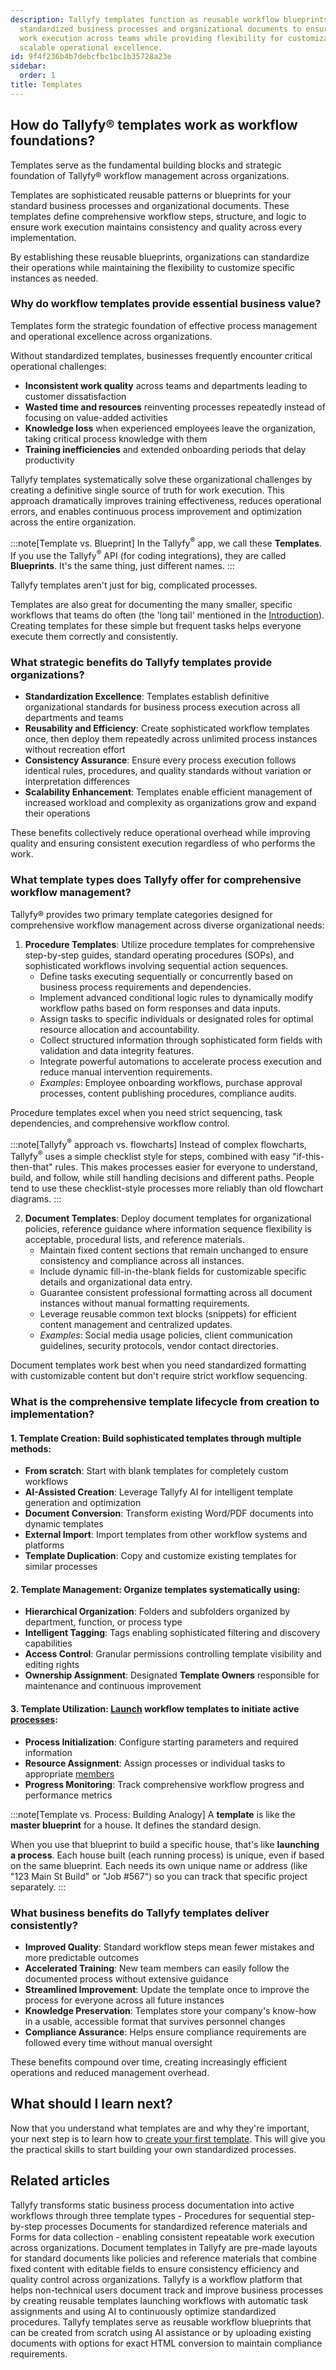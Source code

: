```yaml
---
description: Tallyfy templates function as reusable workflow blueprints that establish
  standardized business processes and organizational documents to ensure consistent
  work execution across teams while providing flexibility for customization and enabling
  scalable operational excellence.
id: 9f4f236b4b7debcfbc1bc1b35728a23e
sidebar:
  order: 1
title: Templates
---
```


## How do Tallyfy® templates work as workflow foundations?

Templates serve as the fundamental building blocks and strategic foundation of Tallyfy® workflow management across organizations.

Templates are sophisticated reusable patterns or blueprints for your standard business processes and organizational documents. These templates define comprehensive workflow steps, structure, and logic to ensure work execution maintains consistency and quality across every implementation.

By establishing these reusable blueprints, organizations can standardize their operations while maintaining the flexibility to customize specific instances as needed.

### Why do workflow templates provide essential business value?

Templates form the strategic foundation of effective process management and operational excellence across organizations.

Without standardized templates, businesses frequently encounter critical operational challenges:
- **Inconsistent work quality** across teams and departments leading to customer dissatisfaction
- **Wasted time and resources** reinventing processes repeatedly instead of focusing on value-added activities
- **Knowledge loss** when experienced employees leave the organization, taking critical process knowledge with them
- **Training inefficiencies** and extended onboarding periods that delay productivity

Tallyfy templates systematically solve these organizational challenges by creating a definitive single source of truth for work execution. This approach dramatically improves training effectiveness, reduces operational errors, and enables continuous process improvement and optimization across the entire organization.

:::note[Template vs. Blueprint]
In the Tallyfy<sup>®</sup> app, we call these **Templates**. If you use the Tallyfy<sup>®</sup> API (for coding integrations), they are called **Blueprints**. It's the same thing, just different names.
:::

Tallyfy templates aren't just for big, complicated processes.

Templates are also great for documenting the many smaller, specific workflows that teams do often (the 'long tail' mentioned in the [Introduction](/products/pro/)). Creating templates for these simple but frequent tasks helps everyone execute them correctly and consistently.

### What strategic benefits do Tallyfy templates provide organizations?

- **Standardization Excellence**: Templates establish definitive organizational standards for business process execution across all departments and teams
- **Reusability and Efficiency**: Create sophisticated workflow templates once, then deploy them repeatedly across unlimited process instances without recreation effort
- **Consistency Assurance**: Ensure every process execution follows identical rules, procedures, and quality standards without variation or interpretation differences
- **Scalability Enhancement**: Templates enable efficient management of increased workload and complexity as organizations grow and expand their operations

These benefits collectively reduce operational overhead while improving quality and ensuring consistent execution regardless of who performs the work.

### What template types does Tallyfy offer for comprehensive workflow management?

Tallyfy® provides two primary template categories designed for comprehensive workflow management across diverse organizational needs:

1. **Procedure Templates**: Utilize procedure templates for comprehensive step-by-step guides, standard operating procedures (SOPs), and sophisticated workflows involving sequential action sequences.
   - Define tasks executing sequentially or concurrently based on business process requirements and dependencies.
   - Implement advanced conditional logic rules to dynamically modify workflow paths based on form responses and data inputs.
   - Assign tasks to specific individuals or designated roles for optimal resource allocation and accountability.
   - Collect structured information through sophisticated form fields with validation and data integrity features.
   - Integrate powerful automations to accelerate process execution and reduce manual intervention requirements.
   - *Examples*: Employee onboarding workflows, purchase approval processes, content publishing procedures, compliance audits.

Procedure templates excel when you need strict sequencing, task dependencies, and comprehensive workflow control.

:::note[Tallyfy<sup>®</sup> approach vs. flowcharts]
Instead of complex flowcharts, Tallyfy<sup>®</sup> uses a simple checklist style for steps, combined with easy "if-this-then-that" rules. This makes processes easier for everyone to understand, build, and follow, while still handling decisions and different paths. People tend to use these checklist-style processes more reliably than old flowchart diagrams.
:::

2. **Document Templates**: Deploy document templates for organizational policies, reference guidance where information sequence flexibility is acceptable, procedural lists, and reference materials.
   - Maintain fixed content sections that remain unchanged to ensure consistency and compliance across all instances.
   - Include dynamic fill-in-the-blank fields for customizable specific details and organizational data entry.
   - Guarantee consistent professional formatting across all document instances without manual formatting requirements.
   - Leverage reusable common text blocks (snippets) for efficient content management and centralized updates.
   - *Examples*: Social media usage policies, client communication guidelines, security protocols, vendor contact directories.

Document templates work best when you need standardized formatting with customizable content but don't require strict workflow sequencing.

### What is the comprehensive template lifecycle from creation to implementation?

#### 1. Template Creation: Build sophisticated templates through multiple methods:
   - **From scratch**: Start with blank templates for completely custom workflows
   - **AI-Assisted Creation**: Leverage Tallyfy AI for intelligent template generation and optimization
   - **Document Conversion**: Transform existing Word/PDF documents into dynamic templates
   - **External Import**: Import templates from other workflow systems and platforms
   - **Template Duplication**: Copy and customize existing templates for similar processes

#### 2. Template Management: Organize templates systematically using:
   - **Hierarchical Organization**: Folders and subfolders organized by department, function, or process type
   - **Intelligent Tagging**: Tags enabling sophisticated filtering and discovery capabilities
   - **Access Control**: Granular permissions controlling template visibility and editing rights
   - **Ownership Assignment**: Designated **Template Owners** responsible for maintenance and continuous improvement

#### 3. Template Utilization: [Launch](/products/pro/launching/) workflow templates to initiate active [processes](/products/pro/tracking-and-tasks/processes/):
   - **Process Initialization**: Configure starting parameters and required information
   - **Resource Assignment**: Assign processes or individual tasks to appropriate [members](/products/pro/documenting/members/)
   - **Progress Monitoring**: Track comprehensive workflow progress and performance metrics

:::note[Template vs. Process: Building Analogy]
A **template** is like the **master blueprint** for a house. It defines the standard design.

When you use that blueprint to build a specific house, that's like **launching a process**. Each house built (each running process) is unique, even if based on the same blueprint. Each needs its own unique name or address (like "123 Main St Build" or "Job #567") so you can track that specific project separately.
:::

### What business benefits do Tallyfy templates deliver consistently?

- **Improved Quality**: Standard workflow steps mean fewer mistakes and more predictable outcomes
- **Accelerated Training**: New team members can easily follow the documented process without extensive guidance
- **Streamlined Improvement**: Update the template once to improve the process for everyone across all future instances
- **Knowledge Preservation**: Templates store your company's know-how in a usable, accessible format that survives personnel changes
- **Compliance Assurance**: Helps ensure compliance requirements are followed every time without manual oversight

These benefits compound over time, creating increasingly efficient operations and reduced management overhead.


<PageTree />

## What should I learn next?

Now that you understand what templates are and why they're important, your next step is to learn how to [create your first template](/products/pro/documenting/templates/create-template/). This will give you the practical skills to start building your own standardized processes.


## Related articles
<CardGrid>
<LinkTitleCard header="<b>Pro > Essentials</b>" href="/products/pro/documenting/" > Tallyfy transforms static business process documentation into active workflows through three template types - Procedures for sequential step-by-step processes Documents for standardized reference materials and Forms for data collection - enabling consistent repeatable work execution across organizations. </LinkTitleCard>
<LinkTitleCard header="<b>Documenting > Documents</b>" href="/products/pro/documenting/documents/" > Document templates in Tallyfy are pre-made layouts for standard documents like policies and reference materials that combine fixed content with editable fields to ensure consistency efficiency and quality control across organizations. </LinkTitleCard>
<LinkTitleCard header="<b>Introduction</b>" href="/products/pro/" > Tallyfy is a workflow platform that helps non-technical users document track and improve business processes by creating reusable templates launching workflows with automatic task assignments and using AI to continuously optimize standardized procedures. </LinkTitleCard>
<LinkTitleCard header="<b>Templates > How to create templates in Tallyfy</b>" href="/products/pro/documenting/templates/create-template/" > Tallyfy templates serve as reusable workflow blueprints that can be created from scratch using AI assistance or by uploading existing documents with options for exact HTML conversion to maintain compliance requirements. </LinkTitleCard>
</CardGrid>